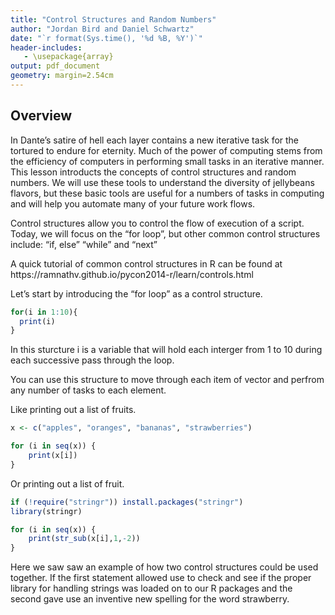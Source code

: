 ---
title: "Control Structures and Random Numbers"
author: "Jordan Bird and Daniel Schwartz"
date: "`r format(Sys.time(), '%d %B, %Y')`"
header-includes:
   - \usepackage{array}
output: pdf_document
geometry: margin=2.54cm
---

## Overview

In Dante's satire of hell each layer contains a new iterative task for the tortured to endure for eternity. Much of the power of computing stems from the efficiency of computers in performing small tasks in an iterative manner. This lesson introducts the concepts of control structures and random numbers. We will use these tools to understand the diversity of jellybeans flavors, but these basic tools are useful for a numbers of tasks in computing and will help you automate many of your future work flows.


Control structures allow you to control the flow of execution of a script. Today, we will focus on the "for loop", but other common control structures include: 
"if, else"
"while"
and "next"

A quick tutorial of common control structures in R can be found at https://ramnathv.github.io/pycon2014-r/learn/controls.html


Let's start by introducing the "for loop" as a control structure.

```{r}
for(i in 1:10){
  print(i)
}
```

In this sturcture i is a variable that will hold each interger from 1 to 10 during each successive pass through the loop.

You can use this structure to move through each item of vector and perfrom any number of tasks to each element.

Like printing out a list of fruits.
```{r}
x <- c("apples", "oranges", "bananas", "strawberries")

for (i in seq(x)) {
    print(x[i])
}
```

Or printing out a list of fruit.

```{r}
if (!require("stringr")) install.packages("stringr")
library(stringr)

for (i in seq(x)) {
    print(str_sub(x[i],1,-2))
}
```

Here we saw saw an example of how two control structures could be used together. If the first statement allowed use to check and  see if the proper library for handling strings was loaded on to our R packages and the second gave use an inventive new spelling for the word strawberry.
